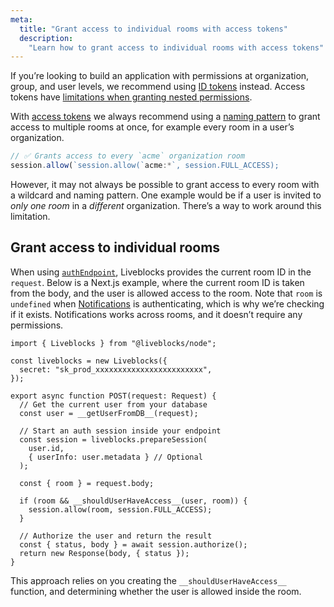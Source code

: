 ```yaml
---
meta:
  title: "Grant access to individual rooms with access tokens"
  description:
    "Learn how to grant access to individual rooms with access tokens"
---
```


<Banner title="Looking for more complex permissions?" type="warning">

If you’re looking to build an application with permissions at organization,
group, and user levels, we recommend using
[ID tokens](/docs/authentication/id-token) instead. Access tokens have
[limitations when granting nested permissions](#limitations).

</Banner>

With [access tokens](/docs/authentication/access-token) we always recommend
using a [naming pattern](/docs/authentication/access-token#Naming-pattern) to
grant access to multiple rooms at once, for example every room in a user’s
organization.

```ts
// ✅ Grants access to every `acme` organization room
session.allow(`session.allow(`acme:*`, session.FULL_ACCESS);
```

However, it may not always be possible to grant access to every room with a
wildcard and naming pattern. One example would be if a user is invited to _only
one room_ in a _different_ organization. There’s a way to work around this
limitation.

## Grant access to individual rooms

When using
[`authEndpoint`](/docs/api-reference/liveblocks-client#createClientAuthEndpoint),
Liveblocks provides the current room ID in the `request`. Below is a Next.js
example, where the current room ID is taken from the body, and the user is
allowed access to the room. Note that `room` is `undefined` when
[Notifications](/docs/products/comments/notifications) is authenticating, which
is why we’re checking if it exists. Notifications works across rooms, and it
doesn’t require any permissions.

```tsx highlight="17,19-21"
import { Liveblocks } from "@liveblocks/node";

const liveblocks = new Liveblocks({
  secret: "sk_prod_xxxxxxxxxxxxxxxxxxxxxxxx",
});

export async function POST(request: Request) {
  // Get the current user from your database
  const user = __getUserFromDB__(request);

  // Start an auth session inside your endpoint
  const session = liveblocks.prepareSession(
    user.id,
    { userInfo: user.metadata } // Optional
  );

  const { room } = request.body;

  if (room && __shouldUserHaveAccess__(user, room)) {
    session.allow(room, session.FULL_ACCESS);
  }

  // Authorize the user and return the result
  const { status, body } = await session.authorize();
  return new Response(body, { status });
}
```

This approach relies on you creating the `__shouldUserHaveAccess__` function,
and determining whether the user is allowed inside the room.
